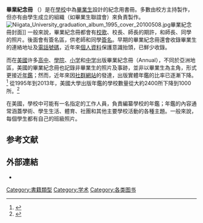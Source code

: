 '''畢業紀念冊''' （{{lang-en|'''Yearbook'''，在美國也使用'''Annual'''}}）是在[[學校|學校]]中為[[畢業生|畢業生]]設計的紀念用書冊。多數由校方主持製作，但亦有由學生成立的組織（如畢業生聯誼會）來負責製作。
[[File:Niigata_University_graduation_album_1995_cover_20100508.jpg|thumb]]畢業紀念冊封面]]
一般來說，畢業紀念冊都會有[[校歌|校歌]]、校長、師長的期許，和師長、同學的照片。後面會有簽名區，供老師和同學[[簽名|簽名]]。早期的畢業紀念冊還會收錄畢業生的連絡地址及[[電話號碼|電話號碼]]，近年來[[個人資料|個人資料]]保護意識抬頭，已鮮少收錄。

而在[[美國|美國]]许多[[高中|高中]]、[[學院|學院]]、[[小学|小学]]和[[初级中学|中学]]出版畢業紀念冊（Annual），不同於亞洲地區，美國的畢業紀念冊也記錄非畢業生的照片及事跡，並非以畢業生為主角，形式更接近[[年鑑|年鑑]]；然而，近年來因[[社群網站|社群網站]]的發達，出版實體年鑑的比率已逐漸下降。<ref>{{Cite web|url=http://www.betaboston.com/news/2014/05/23/in-the-facebook-era-will-printed-yearbooks-survive/|title=In the Facebook era, will printed yearbooks survive?|accessdate=9 October 2015|last=Dern|first=Daniel|publisher=The Boston Globe|archive-date=2019-05-04|archive-url=https://web.archive.org/web/20190504122917/http://www.betaboston.com/news/2014/05/23/in-the-facebook-era-will-printed-yearbooks-survive/|dead-url=yes}}</ref> 從1995年到2013年，美國大學出版年鑑的學校數量從大約2400所下降到1000所。<ref>{{Cite web|url=http://cmreview.org/the-future-of-the-venerable-yearbook/|title=The Future of the Venerable Yearbook|accessdate=9 October 2015|last=Smith|first=Susan|publisher=College Media Review|archive-date=2015-10-20|archive-url=https://web.archive.org/web/20151020052740/http://cmreview.org/the-future-of-the-venerable-yearbook/|dead-url=yes}}</ref>

在美國，學校中可能有一名指定的工作人員，負責編纂學校的年鑑；年鑑的內容通常涵蓋學術、學生生活、體育、社團和其他主要學校活動的各種主題。一般來說，每個學生都有自己的班級照片。

[[Category:書籍類型|Category:書籍類型]]

== 参考文献 ==
{{Reflist}}

== 外部連結 ==
* {{Commons category-inline|Yearbooks}}
[[Category:学术|Category:学术]]
[[Category:各类图书|Category:各类图书]]